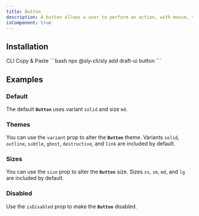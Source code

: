 ```yaml
---
title: Button
description: A button allows a user to perform an action, with mouse, touch, and keyboard interactions.
isComponent: true
---
```


## Installation

<Tabs>
  <TabList aria-label="Preview and Code Tabs">
      <Tab id="cli-install">CLI</Tab>
      <Tab id="manual-install">Copy & Paste</Tab>
  </TabList>
  <TabPanel id="cli-install" className="px-0 [&_pre]:mt-0">
    ```bash
    npx @sly-cli/sly add draft-ui button
    ```
  </TabPanel>
  <TabPanel id="manual-install" className="px-0">
    <ComponentSource src="../../packages/ui/src/button.tsx" />
  </TabPanel>
</Tabs>

## Examples

### Default

The default **`Button`** uses variant `solid` and size `md`.

<ComponentExample name="button" story="default" />

### Themes

You can use the `variant` prop to alter the **`Button`** theme. Variants `solid`, `outline`, `subtle`, `ghost`, `destructive`, and `link` are included by default.

<ComponentExample name="button" story="theme" />

### Sizes

You can use the `size` prop to alter the **`Button`** size. Sizes `xs`, `sm`, `md`, and `lg` are included by default.

<ComponentExample name="button" story="sizes" />

### Disabled

Use the `isDisabled` prop to make the **`Button`** disabled.

<ComponentExample name="button" story="disabled" />
